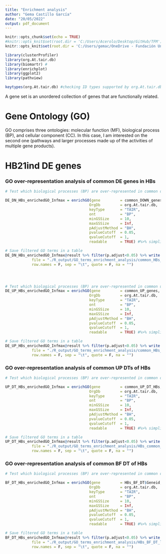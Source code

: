 ```yaml
---
title: "Enrichment analysis"
author: "Gema Castillo García"
date: "20/05/2022"
output: pdf_document
---
```


```r
knitr::opts_chunk$set(echo = TRUE)
#knitr::opts_knit$set(root.dir = 'C:/Users/Acerolo/Desktop/GitHub/TFM')
knitr::opts_knit$set(root.dir = 'C:/Users/gemac/OneDrive - Fundación Universitaria San Pablo CEU/UPM/Máster/Semestre II/TFM/scripts GitHub')
```

```r
library(clusterProfiler)
library(org.At.tair.db)
library(biomartr) #
library(enrichplot)
library(ggplot2)
library(pathview)

keytypes(org.At.tair.db) #checking ID types supported by org.At.tair.db (TAIR is accepted)
```

A gene set is an unordered collection of genes that are functionally related.


# Gene Ontology (GO)

GO comprises three ontologies: molecular function (MF), biological process (BP), and cellular component (CC). In this case, I am interested on the second one (pathways and larger processes made up of the activities of multiple gene products).



# HB21ind DE genes #


### GO over-representation analysis of common DE genes in HBs
```r
# Test which biological processes (BP) are over-represented in common down DE genes in HBs

DE_DN_HBs_enrichedGO_Infmax = enrichGO(gene         = common_DOWN_genes,
                                      OrgDb         = org.At.tair.db,
                                      keyType       = "TAIR",
                                      ont           = "BP",
                                      minGSSize     = 10,
                                      maxGSSize     = Inf,
                                      pAdjustMethod = "BH",
                                      pvalueCutoff  = 0.05,
                                      qvalueCutoff  = 1,
                                      readable      = TRUE) #%>% simplify()

# Save filtered GO terms in a table
DE_DN_HBs_enrichedGO_Infmax@result %>% filter(p.adjust<0.05) %>% write.table(.,
            file = "./R_output/GO_terms_enrichment_analysis/common_HBs_DOWN_DE_list_GO_terms.txt",
            row.names = F, sep = "\t", quote = F, na = "")




# Test which biological processes (BP) are over-represented in common up DE genes in HBs
DE_UP_HBs_enrichedGO_Infmax = enrichGO(gene         = common_UP_genes,
                                      OrgDb         = org.At.tair.db,
                                      keyType       = "TAIR",
                                      ont           = "BP",
                                      minGSSize     = 10,
                                      maxGSSize     = Inf,
                                      pAdjustMethod = "BH",
                                      pvalueCutoff  = 0.05,
                                      qvalueCutoff  = 1,
                                      readable      = TRUE) #%>% simplify()

# Save filtered GO terms in a table
DE_UP_HBs_enrichedGO_Infmax@result %>% filter(p.adjust<0.05) %>% write.table(.,
            file = "./R_output/GO_terms_enrichment_analysis/common_HBs_UP_DE_list_GO_terms.txt",
            row.names = F, sep = "\t", quote = F, na = "")
```



### GO over-representation analysis of common UP DTs of HBs
```r
# Test which biological processes (BP) are over-represented in common down DE genes in HBs

UP_DT_HBs_enrichedGO_Infmax = enrichGO(gene         = common_UP_DT_HBs,
                                      OrgDb         = org.At.tair.db,
                                      keyType       = "TAIR",
                                      ont           = "BP",
                                      minGSSize     = 10,
                                      maxGSSize     = Inf,
                                      pAdjustMethod = "BH",
                                      pvalueCutoff  = 0.05,
                                      qvalueCutoff  = 1,
                                      readable      = TRUE) #%>% simplify()

# Save filtered GO terms in a table
UP_DT_HBs_enrichedGO_Infmax@result %>% filter(p.adjust<0.05) %>% write.table(.,
            file = "./R_output/GO_terms_enrichment_analysis/HBs_common_UP_DT_list_GO_terms.txt",
            row.names = F, sep = "\t", quote = F, na = "")

```



### GO over-representation analysis of common BF DT of HBs
```r
# Test which biological processes (BP) are over-represented in common down DE genes in HBs

BF_DT_HBs_enrichedGO_Infmax = enrichGO(gene         = HBs_BF_DT$Geneid,
                                      OrgDb         = org.At.tair.db,
                                      keyType       = "TAIR",
                                      ont           = "BP",
                                      minGSSize     = 10,
                                      maxGSSize     = Inf,
                                      pAdjustMethod = "BH",
                                      pvalueCutoff  = 0.05,
                                      qvalueCutoff  = 1,
                                      readable      = TRUE) #%>% simplify()

# Save filtered GO terms in a table
BF_DT_HBs_enrichedGO_Infmax@result %>% filter(p.adjust<0.05) %>% write.table(.,
            file = "./R_output/GO_terms_enrichment_analysis/HBs_BF_DT_list_GO_terms.txt",
            row.names = F, sep = "\t", quote = F, na = "")

```